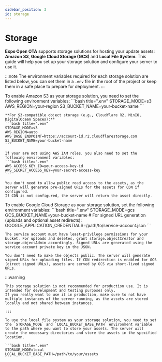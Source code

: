 ```yaml
---
sidebar_position: 3
id: storage
---
```


# Storage

**Expo Open OTA** supports storage solutions for hosting your update assets: **Amazon S3**, **Google Cloud Storage (GCS)** and **Local File System**. This guide will help you set up your storage solution and configure your server to use it.

:::note
The environment variables required for each storage solution are listed below, you can set them in a `.env` file in the root of the project or keep them in a safe place to prepare for deployment.
:::


<Tabs queryString="storage" defaultValue="s3">
  <TabItem value="s3" label="Amazon S3" default>
    To enable Amazon S3 as your storage solution, you need to set the following environment variables:
    ```bash title=".env"
    STORAGE_MODE=s3
    AWS_REGION=your-region
    S3_BUCKET_NAME=your-bucket-name
    ```
    
    **For S3-compatible object storage (e.g., Cloudflare R2, MinIO, DigitalOcean Spaces):**
    ```bash title=".env"
    STORAGE_MODE=s3
    AWS_REGION=auto
    AWS_BASE_ENDPOINT=https://account-id.r2.cloudflarestorage.com
    S3_BUCKET_NAME=your-bucket-name
    ```
    
    If your are not using AWS IAM roles, you also need to set the following environment variables:
    ```bash title=".env"
    AWS_ACCESS_KEY_ID=your-access-key-id
    AWS_SECRET_ACCESS_KEY=your-secret-access-key
    ```

    You don't need to allow public read access to the assets, as the server will generate pre-signed URLs for the assets for CDN if configured.
    If CDN is not configured, the server will return the asset directly.
  </TabItem>
  <TabItem value="gcs" label="Google Cloud Storage">
    To enable Google Cloud Storage as your storage solution, set the following environment variables:
    ```bash title=".env"
    STORAGE_MODE=gcs
    GCS_BUCKET_NAME=your-bucket-name
    # For signed URL generation (uploads and optional asset redirects):
    GOOGLE_APPLICATION_CREDENTIALS=/path/to/service-account.json
    ```

    The service account must have least-privilege permissions for your bucket. For uploads and deletes, grant storage.objectCreator and storage.objectAdmin accordingly. Signed URLs are generated using the service account private key in the JSON.

    You don't need to make the objects public. The server will generate signed URLs for uploading files. If CDN redirection is enabled for GCS (direct signed URLs), assets are served by GCS via short-lived signed URLs.
  </TabItem>
  <TabItem value="local" label="Local File System">
    :::warning

    This storage solution is not recommended for production use. It is intended for development and testing purposes only.
    If you really want to use it in production, make sure to not have multiple instances of the server running, as the assets are stored locally and not shared between instances.

    :::

    To use the local file system as your storage solution, you need to set the `STORAGE_MODE` and `LOCAL_BUCKET_BASE_PATH` environment variable to the path where you want to store your assets. The server will create the necessary directories and store the assets in the specified location.

    ```bash title=".env"
    STORAGE_MODE=local
    LOCAL_BUCKET_BASE_PATH=/path/to/your/assets
    ```
  </TabItem>
</Tabs>
